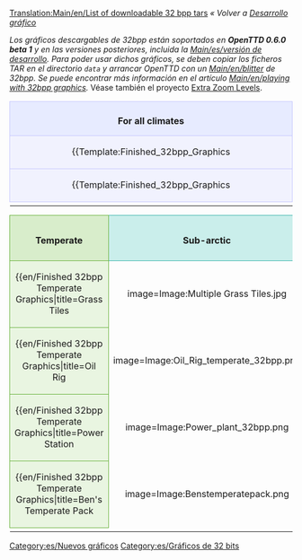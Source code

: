 {{es/Traducción|List of downloadable 32bpp tars|0}}
[[Translation:Main/en/List of downloadable 32 bpp tars]]{{en/-}}{{es/Atajo|32bpp list}}
''« Volver a [[Main/es/Desarrollo gráfico|Desarrollo gráfico]]''

''Los gráficos descargables de 32bpp están soportados en '''OpenTTD 0.6.0 beta 1''' y en las versiones posteriores, incluida la [[Main/es/versión de desarrollo]]. Para poder usar dichos gráficos, se deben copiar los ficheros TAR en el directorio <code>data</code> y arrancar OpenTTD con un [[Main/en/blitter]] de 32bpp. Se puede encontrar más información en el artículo [[Main/en/playing with 32bpp graphics]].'' Véase también el proyecto [[Main/en/Playing with 32 bpp graphics|Extra Zoom Levels]].

{| width="100%"
|-
|align="center" colspan="4" style="background-color: #e7ebff; border: 1px solid #c7c8fe; margin: 0; padding: 0.5em 1em 0em 1em;"|<font size="3">'''For all climates'''</font>
|-
|width="25%" valign="top" style="background-color: #f1f2fe; border: 1px solid #c7c8fe;"|

{{Template:Finished_32bpp_Graphics
|image=Image:Transmitter2.png
|title=Transmitter
|artist=[[Archive/en/LordAzamath|LordAzamath]]
|coder=[[Archive/en/LordAzamath|LordAzamath]]
|file=http://www.tt-forums.net/download.php?id=82106
|forum=http://www.tt-forums.net/viewtopic.php?f=36&t=14549&start=3340#p645625
|notes=Any comments in the blender thread.
}}

|width="25%" valign="top" style="background-color: #f1f2fe; border: 1px solid #c7c8fe;"|

{{Template:Finished_32bpp_Graphics
|image=Image:toolbar3.png
|title=Main Toolbar
|artist=Joed, Athanasios
|coder=GeekToo
|file=http://www.tt-forums.net/download/file.php?id=81964
|forum=http://www.tt-forums.net/viewtopic.php?f=36&p=644152#p644152
|notes=New version, replaced stations icon
}}

|width="25%" valign="top" style="background-color: #f1f2fe; border: 1px solid #c7c8fe;"|

{{Template:Finished_32bpp_Graphics
|image=Image:Foster.png
|title=Hereford/Foster Bus
|artist=Geektoo
|coder=GeekToo
|file=http://www.tt-forums.net/download.php?id=81177
|forum=http://www.tt-forums.net/viewtopic.php?p=640310#p640310
|notes=Still [http://en.wiktionary.org/wiki/WIP WIP], but coded for use in the game, any comments in the blender thread.
}}

|width="25%" valign="top" style="background-color: #f1f2fe; border: 1px solid #c7c8fe;"|

{{Template:Finished_32bpp_Graphics
|image=Image:Ufo.PNG
|title=Small and Large UFO + Fighter
|artist=Wacki
|coder=[[Archive/en/Soeb|Soeb]]
|file=http://tt-forums.net/download.php?id=81792
|forum=http://tt-forums.net/viewtopic.php?f=36&t=14549&p=643883&hilit=#p643883
|notes=Any comments in the blender thread.
}}

|-
|valign="top" style="background-color: #f1f2fe; border: 1px solid #c7c8fe;"|

{{Template:Finished_32bpp_Graphics
|image=Image:townpack32bpp.jpg
|title=Town Pack
|artist=[[Archive/en/Ben|Ben]]
|coder=[[Archive/en/Soeb|Soeb]]
|file=http://tt-forums.net/download.php?id=82179
|forum=http://tt-forums.net/viewtopic.php?f=36&t=14549&p=646155
|notes=Replaces roads and concrete. Any comments in the blender thread.
}}

|valign="top" style="background-color: #f1f2fe; border: 1px solid #c7c8fe;"|

{{Template:Finished_32bpp_Graphics
|image=Image:squareselevated32bpp.PNG
|title=Selectors - elevated
|artist=[[Archive/en/Ben|Ben]]
|coder=[[Archive/en/Soeb|Soeb]]
|file=http://tt-forums.net/download.php?id=82009
|forum=http://tt-forums.net/viewtopic.php?f=36&t=14549&p=645114#p645114
|notes=Replaces selectors - elevated version. Any comments in the blender thread.
}}

|valign="top" style="background-color: #f1f2fe; border: 1px solid #c7c8fe;"|

{{Template:Finished_32bpp_Graphics
|image=Image:squaresnotelevated32bpp.PNG
|title=Selectors - not elevated
|artist=[[Archive/en/Ben|Ben]]
|coder=[[Archive/en/Soeb|Soeb]]
|file=http://tt-forums.net/download.php?id=82010
|forum=http://tt-forums.net/viewtopic.php?f=36&t=14549&p=645114#p645114
|notes=Replaces selectors - not elevated version. Any comments in the blender thread.
}}

|valign="top" style="background-color: #f1f2fe; border: 1px solid #c7c8fe;"|

|-
|}

{| 
|-
|width="25%" align="center" style="background-color: #d8edcb; border: 1px solid #6ab23e; margin: 0; padding: 0.5em 1em 0em 1em;"|<font size="3">'''Temperate'''</font>
|width="25%" align="center" style="background-color: #caeeeb; border: 1px solid #3bb5ab; margin: 0; padding: 0.5em 1em 0em 1em;"|<font size="3">'''Sub-arctic'''</font>
|width="25%" align="center" style="background-color: #eee2ca; border: 1px solid #b58b3b; margin: 0; padding: 0.5em 1em 0em 1em;"|<font size="3">'''Sub-tropical'''</font>
|width="25%" align="center" style="background-color: #d3ffb9; border: 1px solid #5bf000; margin: 0; padding: 0.5em 1em 0em 1em;"|<font size="3">'''Toyland'''</font>
|-
|valign="top" style="background-color: #e9f5e1; border: 1px solid #6ab23e;"|

{{en/Finished 32bpp Temperate Graphics|title=Grass Tiles
|image=Image:Multiple Grass Tiles.jpg
|artist=GeekToo
|coder=GeekToo
|file=http://www.tt-forums.net/download.php?id=78740
|forum=http://www.tt-forums.net/viewtopic.php?p=625408#p625408
|notes=Replaces grass tiles for the original zoom level.
}}

|valign="top" style="background-color: #e0f6f4; border: 1px solid #3bb5ab;"|

{{en/Finished 32bpp Sub-arctic Graphics|title=Power Station
|image=Image:Power_plant_32bpp.png
|artist=[[Archive/en/LordAzamath|LordAzamath]]
|coder=[[Archive/en/LordAzamath|LordAzamath]]
|file=http://www.tt-forums.net/download.php?id=82178
|forum=http://www.tt-forums.net/viewtopic.php?f=36&t=14549&p=646149#p646145
|notes=Replaces the [[Main/en/Power Station]]. Includes construction cycle. One known bug... Will fix it soon.
}}

|valign="top" style="background-color: #f6eee0; border: 1px solid #b58b3b;"|

{{en/Finished 32bpp Sub-tropical Graphics|title=Bank
|image=Image:Banks.png
|artist=[[Archive/en/LordAzamath|LordAzamath]]
|coder=[[Archive/en/LordAzamath|LordAzamath]]
|file=http://www.tt-forums.net/download.php?id=78881
|forum=http://www.tt-forums.net/viewtopic.php?f=36&t=33351
|notes=Replaces the [[Main/en/Bank|Tropical/Arctic Bank]].
}}

|valign="top" style="background-color: #e6ffd7; border: 1px solid #5bf000;"|

<!--
{{en/Finished 32bpp Toyland Graphics|title=
|image=
|artist=
|coder=
|file=
|forum=
|notes=
}}
-->

|-
|valign="top" style="background-color: #e9f5e1; border: 1px solid #6ab23e;"|

{{en/Finished 32bpp Temperate Graphics|title=Oil Rig
|image=Image:Oil_Rig_temperate_32bpp.png
|artist=Wacki
|coder=[[Archive/en/LordAzamath|LordAzamath]]
|file=http://www.tt-forums.net/download.php?id=82012
|forum=http://www.tt-forums.net/viewtopic.php?f=36&t=14549&start=3340#p645115
|notes=Replaces the [[Main/en/Oil Rig]]. The heliport is out of place, this will be fixed in the future.
}}

|valign="top" style="background-color: #e0f6f4; border: 1px solid #3bb5ab;"|

{{en/Finished 32bpp Sub-arctic Graphics|title=Bank
|image=Image:Banks.png
|artist=[[Archive/en/LordAzamath|LordAzamath]]
|coder=[[Archive/en/LordAzamath|LordAzamath]]
|file=http://www.tt-forums.net/download.php?id=78881
|forum=http://www.tt-forums.net/viewtopic.php?f=36&t=33351
|notes=Replaces the [[Main/en/Bank|Tropical/Arctic Bank]].
}}

|valign="top" style="background-color: #f6eee0; border: 1px solid #b58b3b;"|

{{en/Finished 32bpp Sub-tropical Graphics|title=Tropical Flats
|image=Image:Tropical_Flats_screenshot.png
|artist=[[Archive/en/LordAzamath|LordAzamath]]
|coder=[[Archive/en/LordAzamath|LordAzamath]]
|file=http://www.tt-forums.net/download.php?id=80019
|forum=http://www.tt-forums.net/viewtopic.php?p=626531#p626531
|notes=Replaces a sub-tropical block of flats.
}}

|valign="top" style="background-color: #e6ffd7; border: 1px solid #5bf000;"|

|-

|valign="top" style="background-color: #e9f5e1; border: 1px solid #6ab23e;"|

{{en/Finished 32bpp Temperate Graphics|title=Power Station
|image=Image:Power_plant_32bpp.png
|artist=[[Archive/en/LordAzamath|LordAzamath]]
|coder=[[Archive/en/LordAzamath|LordAzamath]]
|file=http://www.tt-forums.net/download.php?id=82178
|forum=http://www.tt-forums.net/viewtopic.php?f=36&t=14549&p=646149#p646145
|notes=Replaces the [[Main/en/Power Station]]. Includes construction cycle. One known bug... Will fix it soon.
}}

|valign="top" style="background-color: #e0f6f4; border: 1px solid #3bb5ab;"|

{{en/Finished 32bpp Sub-arctic Graphics|title=Arctic grass
|image=Image:Arctic_grass.png
|artist=[[Archive/en/Alltaken|Alltaken]]
|coder=[[Archive/en/Soeb|Soeb]]
|file=http://www.tt-forums.net/download/file.php?id=91325
|forum=http://www.tt-forums.net/viewtopic.php?f=36&t=14549&p=693142#p693142
|notes=Yet only grass - no transistion or anything else.
}}

|valign="top" style="background-color: #f6eee0; border: 1px solid #b58b3b;"|

|valign="top" style="background-color: #e6ffd7; border: 1px solid #5bf000;"|

|-
|valign="top" style="background-color: #e9f5e1; border: 1px solid #6ab23e;"|


{{en/Finished 32bpp Temperate Graphics|title=Ben's Temperate Pack
|image=Image:Benstemperatepack.png
|artist=[[Archive/en/Ben|Ben]]
|coder=[[Archive/en/Soeb|Soeb]]
|file=http://www.tt-forums.net/download/file.php?id=82625
|forum=http://www.tt-forums.net/viewtopic.php?p=648072#p648072
|notes=Replaces roads, railways (partially), grass, tunnels and 3 trees. '''NOTE: actually in pack: grass, bumpy grass and bare.'''
}}

|valign="top" style="background-color: #e0f6f4; border: 1px solid #3bb5ab;"|

|valign="top" style="background-color: #f6eee0; border: 1px solid #b58b3b;"|

|valign="top" style="background-color: #e6ffd7; border: 1px solid #5bf000;"|

|-

|}


{{es/Caja de navegación de desarrollo gráfico}}

[[Category:es/Nuevos gráficos]] [[Category:es/Gráficos de 32 bits]]